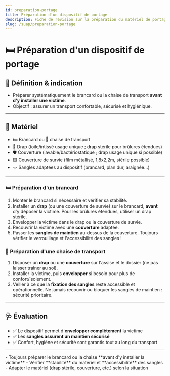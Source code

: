 ---
id: preparation-portage
title: Préparation d'un dispositif de portage
description: Fiche de révision sur la préparation du matériel de portage avant déplacement d'une victime
slug: /suap/preparation-portage
---


# 🛏️ Préparation d'un dispositif de portage

## 📝 Définition & indication

- Préparer systématiquement le brancard ou la chaise de transport **avant d'y installer une victime**.
- Objectif : assurer un transport confortable, sécurisé et hygiénique.

---

## 🧰 Matériel

- 🛏️ Brancard ou 🚐 chaise de transport
- 🧻 Drap (toile/intissé usage unique ; drap stérile pour brûlures étendues)
- 🛡️ Couverture (lavable/bactériostatique ; drap usage unique si possible)
- 🟨 Couverture de survie (film métallisé, 1,8x2,2m, stérile possible)
- 🪢 Sangles adaptées au dispositif (brancard, plan dur, araignée…)

---

<Tabs>
  <TabItem value="brancard" label="🛏️ Préparation d'un brancard">

  ### 🛏️ Préparation d'un brancard

  1. Monter le brancard si nécessaire et vérifier sa stabilité.
  2. Installer un **drap** (ou une couverture de survie) sur le brancard, **avant** d'y déposer la victime.
    <Admonition type="tip">
    Pour les brûlures étendues, utiliser un drap stérile.
    </Admonition>
  3. Envelopper la victime dans le drap ou la couverture de survie.
  4. Recouvrir la victime avec une **couverture** adaptée.
  5. Passer les **sangles de maintien** au-dessus de la couverture.
    <Admonition type="info">
    Toujours vérifier le verrouillage et l'accessibilité des sangles !
    </Admonition>

  </TabItem>
  <TabItem value="chaise" label="🚐 Préparation d'une chaise de transport">

  ### 🚐 Préparation d'une chaise de transport

  1. Disposer un **drap** ou une **couverture** sur l'assise et le dossier (ne pas laisser traîner au sol).
  2. Installer la victime, puis **envelopper** si besoin pour plus de confort/isolement.
  3. Veiller à ce que la **fixation des sangles** reste accessible et opérationnelle.
    <Admonition type="info">
    Ne jamais recouvrir ou bloquer les sangles de maintien : sécurité prioritaire.
    </Admonition>

  </TabItem>
</Tabs>

---

## 🩺 Évaluation

- ✅ Le dispositif permet d'**envelopper complètement** la victime
- ✅ Les **sangles assurent un maintien sécurisé**
- ✅ Confort, hygiène et sécurité sont garantis tout au long du transport

---

<Admonition type="tip" title="À retenir !">
- Toujours préparer le brancard ou la chaise **avant d'y installer la victime**
- Vérifier **stabilité** du matériel et **accessibilité** des sangles
- Adapter le matériel (drap stérile, couverture, etc.) selon la situation
</Admonition>
